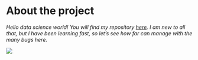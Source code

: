 
# About the project

*Hello data science world! You will find my repository [here](https://github.com/dtsallos/IODS-project). I am new to all that, but I have been learning fast, so let's see how far can manage with the many bugs here.* 

![](/humour.jpg)
